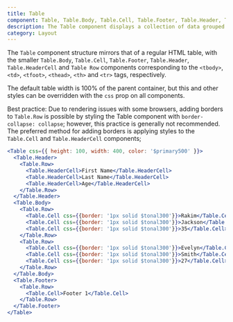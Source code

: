 ```yaml
---
title: Table
component: Table, Table.Body, Table.Cell, Table.Footer, Table.Header, Table.HeaderCell, Table Row
description: The Table component displays a collection of data grouped into rows
category: Layout
---
```


The `Table` component structure mirrors that of a regular HTML table, with the smaller `Table.Body`, `Table.Cell`, `Table.Footer`, `Table.Header`, `Table.HeaderCell` and `Table Row` components corresponding to the `<tbody>`, `<td>`, `<tfoot>`, `<thead>`, `<th>` and `<tr>` tags, respectively. 

The default table width is 100% of the parent container, but this and other styles can be overridden with the `css` prop on all components.

Best practice: Due to rendering issues with some browsers, adding borders to `Table.Row` is possible by styling the Table component with `border-collapse: collapse`; however, this practice is generally not recommended. The preferred method for adding borders is applying styles to the `Table.Cell` and `Table.HeaderCell` components;


```jsx preview
<Table css={{ height: 100, width: 400, color: '$primary500' }}>
  <Table.Header>
    <Table.Row>
      <Table.HeaderCell>First Name</Table.HeaderCell>
      <Table.HeaderCell>Last Name</Table.HeaderCell>
      <Table.HeaderCell>Age</Table.HeaderCell>
    </Table.Row>
  </Table.Header>
  <Table.Body>
    <Table.Row>
      <Table.Cell css={{border: '1px solid $tonal300'}}>Rakim</Table.Cell>
      <Table.Cell css={{border: '1px solid $tonal300'}}>Jackson</Table.Cell>
      <Table.Cell css={{border: '1px solid $tonal300'}}>35</Table.Cell>
    </Table.Row>
    <Table.Row>
      <Table.Cell css={{border: '1px solid $tonal300'}}>Evelyn</Table.Cell>
      <Table.Cell css={{border: '1px solid $tonal300'}}>Smith</Table.Cell>
      <Table.Cell css={{border: '1px solid $tonal300'}}>27</Table.Cell>
    </Table.Row>
  </Table.Body>
  <Table.Footer>
    <Table.Row>
      <Table.Cell>Footer 1</Table.Cell>
    </Table.Row>
  </Table.Footer>
</Table>
```

